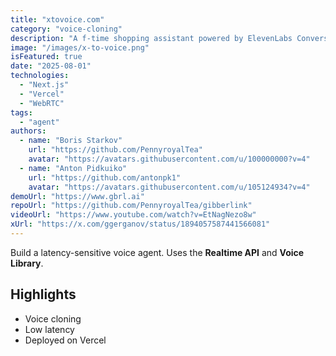```yaml
---
title: "xtovoice.com"
category: "voice-cloning"
description: "A f-time shopping assistant powered by ElevenLabs Conversational AI."
image: "/images/x-to-voice.png"
isFeatured: true
date: "2025-08-01"
technologies:
  - "Next.js"
  - "Vercel"
  - "WebRTC"
tags:
  - "agent"
authors:
  - name: "Boris Starkov"
    url: "https://github.com/PennyroyalTea"
    avatar: "https://avatars.githubusercontent.com/u/100000000?v=4"
  - name: "Anton Pidkuiko"
    url: "https://github.com/antonpk1"
    avatar: "https://avatars.githubusercontent.com/u/105124934?v=4"
demoUrl: "https://www.gbrl.ai"
repoUrl: "https://github.com/PennyroyalTea/gibberlink"
videoUrl: "https://www.youtube.com/watch?v=EtNagNezo8w"
xUrl: "https://x.com/ggerganov/status/1894057587441566081"
---
```


Build a latency-sensitive voice agent. Uses the **Realtime API** and **Voice Library**.

## Highlights

- Voice cloning
- Low latency
- Deployed on Vercel 